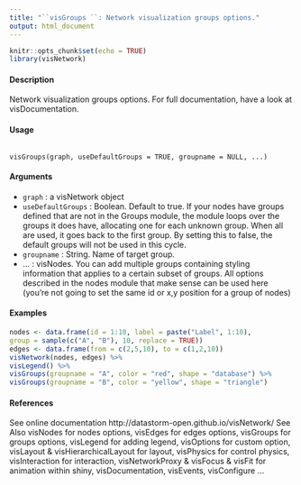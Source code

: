 ```yaml
---
title: "``visGroups ``: Network visualization groups options."
output: html_document
---
```


```r
knitr::opts_chunk$set(echo = TRUE)
library(visNetwork)
```


#### Description
Network visualization groups options. For full documentation, have a look at visDocumentation.

#### Usage
<pre><code>
visGroups(graph, useDefaultGroups = TRUE, groupname = NULL, ...)
</code></pre>

#### Arguments
* ``graph`` : a visNetwork object
* ``useDefaultGroups`` : Boolean. Default to true. If your nodes have groups defined that are not in the Groups module, the module loops over the groups it does have, allocating one
for each unknown group. When all are used, it goes back to the first group. By setting this to false, the default groups will not be used in this cycle.
* ``groupname`` : String. Name of target group.
* ... : visNodes. You can add multiple groups containing styling information that applies to a certain subset of groups. All options described in the nodes module
that make sense can be used here (you’re not going to set the same id or x,y position for a group of nodes)


#### Examples
```r
nodes <- data.frame(id = 1:10, label = paste("Label", 1:10),
group = sample(c("A", "B"), 10, replace = TRUE))
edges <- data.frame(from = c(2,5,10), to = c(1,2,10))
visNetwork(nodes, edges) %>%
visLegend() %>%
visGroups(groupname = "A", color = "red", shape = "database") %>%
visGroups(groupname = "B", color = "yellow", shape = "triangle")
```

#### References
See online documentation http://datastorm-open.github.io/visNetwork/
See Also
visNodes for nodes options, visEdges for edges options, visGroups for groups options, visLegend
for adding legend, visOptions for custom option, visLayout & visHierarchicalLayout for layout,
visPhysics for control physics, visInteraction for interaction, visNetworkProxy & visFocus & visFit
for animation within shiny, visDocumentation, visEvents, visConfigure ...
